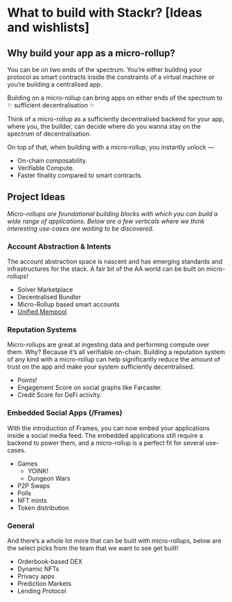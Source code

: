 # What to build with Stackr? [Ideas and wishlists]

## Why build your app as a micro-rollup?

You can be on two ends of the spectrum. You’re either building your protocol as smart contracts inside the constraints of a virtual machine or you’re building a centralised app.

Building on a micro-rollup can bring apps on either ends of the spectrum to ✨ sufficient decentralisation ✨

Think of a micro-rollup as a sufficiently decentralised backend for your app, where you, the builder, can decide where do you wanna stay on the spectrum of decentralisation.

On top of that, when building with a micro-rollup, you instantly unlock —

- On-chain composability.
- Verifiable Compute.
- Faster finality compared to smart contracts.

## Project Ideas

_Micro-rollups are foundational building blocks with which you can build a wide range of applications. Below are a few verticals where we think interesting use-cases are waiting to be discovered._

### Account Abstraction & Intents

The account abstraction space is nascent and has emerging standards and infrastructures for the stack. A fair bit of the AA world can be built on micro-rollups!

- Solver Marketplace
- Decentralised Bundler
- Micro-Rollup based smart accounts
- [Unified Mempool](https://notes.ethereum.org/@yoav/unified-erc-4337-mempool)

### Reputation Systems

Micro-rollups are great at ingesting data and performing compute over them. Why? Because it’s all verifiable on-chain. Building a reputation system of any kind with a micro-rollup can help significantly reduce the amount of trust on the app and make your system sufficiently decentralised.

- Points!
- Engagement Score on social graphs like Farcaster.
- Credit Score for DeFi activity.

### Embedded Social Apps (/Frames)

With the introduction of Frames, you can now embed your applications inside a social media feed. The embedded applications still require a backend to power them, and a micro-rollup is a perfect fit for several use-cases.

- Games
  - YOINK!
  - Dungeon Wars
- P2P Swaps
- Polls
- NFT mints
- Token distribution

### General

And there’s a whole lot more that can be built with micro-rollups, below are the select picks from the team that we want to see get built!

- Orderbook-based DEX
- Dynamic NFTs
- Privacy apps
- Prediction Markets
- Lending Protocol

